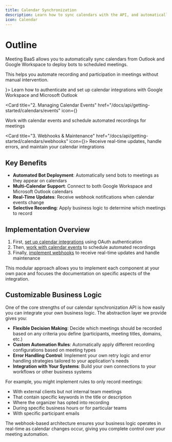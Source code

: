```yaml
---
title: Calendar Synchronization
description: Learn how to sync calendars with the API, and automatically send meeting bots to the right place at the right time
icon: Calendar
---
```



# Outline

Meeting BaaS allows you to automatically sync calendars from Outlook and Google Workspace to deploy bots to scheduled meetings.

This helps you automate recording and participation in meetings without manual intervention.

<div className="grid grid-cols-1 gap-4 mt-6 md:grid-cols-2 lg:grid-cols-3">
  <Card title="1. Calendar Sync Setup" href="/docs/api/getting-started/calendars/setup" icon={<ChevronRight className="w-4 h-4" />}>
    Learn how to authenticate and set up calendar integrations with Google Workspace and Microsoft Outlook
  </Card>

<Card
  title="2. Managing Calendar Events"
  href="/docs/api/getting-started/calendars/events"
  icon={<ChevronRight className="w-4 h-4" />}
>
  Work with calendar events and schedule automated recordings for meetings
</Card>

  <Card title="3. Webhooks & Maintenance" href="/docs/api/getting-started/calendars/webhooks" icon={<ChevronRight className="w-4 h-4" />}>
    Receive real-time updates, handle errors, and maintain your calendar integrations
  </Card>
</div>

## Key Benefits

- **Automated Bot Deployment**: Automatically send bots to meetings as they appear on calendars
- **Multi-Calendar Support**: Connect to both Google Workspace and Microsoft Outlook calendars
- **Real-Time Updates**: Receive webhook notifications when calendar events change
- **Selective Recording**: Apply business logic to determine which meetings to record

## Implementation Overview

1. First, [set up calendar integrations](/docs/api/getting-started/calendars/setup) using OAuth authentication
2. Then, [work with calendar events](/docs/api/getting-started/calendars/events) to schedule automated recordings
3. Finally, [implement webhooks](/docs/api/getting-started/calendars/webhooks) to receive real-time updates and handle maintenance

This modular approach allows you to implement each component at your own pace and focuses the documentation on specific aspects of the integration.

## Customizable Business Logic

One of the core strengths of our calendar synchronization API is how easily you can integrate your own business logic. The abstraction layer we provide gives you:

- **Flexible Decision Making**: Decide which meetings should be recorded based on any criteria you define (participants, meeting titles, domains, etc.)
- **Custom Automation Rules**: Automatically apply different recording configurations based on meeting types
- **Error Handling Control**: Implement your own retry logic and error handling strategies tailored to your application's needs
- **Integration with Your Systems**: Build your own connections to your workflows or other business systems

For example, you might implement rules to only record meetings:

- With external clients but not internal team meetings
- That contain specific keywords in the title or description
- Where the organizer has opted into recording
- During specific business hours or for particular teams
- With specific participant emails

The webhook-based architecture ensures your business logic operates in real-time as calendar changes occur, giving you complete control over your meeting automation.
